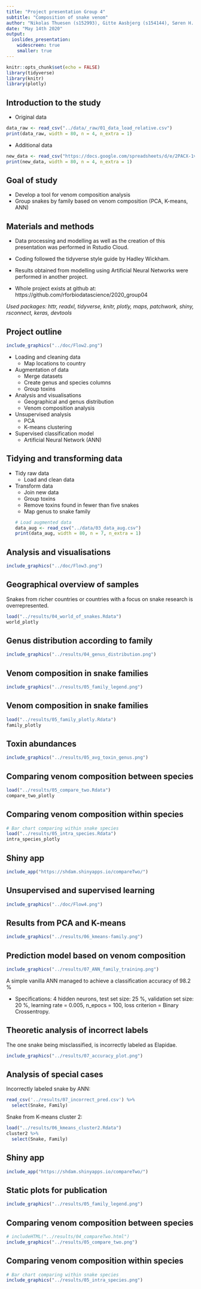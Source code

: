 ```yaml
---
title: "Project presentation Group 4"
subtitle: "Composition of snake venom"
author: "Nikolas Thuesen (s152993), Gitte Aasbjerg (s154144), Søren H. Dam (s153398), & Sofie O. Villumsen (s141217)"
date: "May 14th 2020"
output:
  ioslides_presentation:
    widescreen: true
    smaller: true
---
```



```r
knitr::opts_chunk$set(echo = FALSE)
library(tidyverse)
library(knitr)
library(plotly)
```

## Introduction to the study
- Original data
```r
data_raw <- read_csv("../data/_raw/01_data_load_relative.csv")
print(data_raw, width = 80, n = 4, n_extra = 1)
```

- Additional data
```r
new_data <- read_csv("https://docs.google.com/spreadsheets/d/e/2PACX-1vR1J2-JTgyqdK48fycrWrlC5bqWFHxVatiCLhvWuxnxTJYhuKoq-bMpEvxjL57LwePK819TJAHU-tkC/pub?gid=0&single=true&output=csv", col_types = "cnnn")
print(new_data, width = 80, n = 4, n_extra = 1)
```



## Goal of study
- Develop a tool for venom composition analysis
- Group snakes by family based on venom composition (PCA, K-means, ANN)

## Materials and methods
- Data processing and modelling as well as the creation of this presentation was performed in Rstudio Cloud.

- Coding followed the tidyverse style guide by Hadley Wickham.

- Results obtained from modelling using Artificial Neural Networks were performed in another project.

- Whole project exists at github at: 
https://github.com/rforbiodatascience/2020_group04

*Used packages:*
*httr, readxl, tidyverse, knitr, plotly, maps, patchwork, shiny, rsconnect, keras, devtools*



## Project outline
```r
include_graphics("../doc/Flow2.png")
```

- Loading and cleaning data
  - Map locations to country
- Augmentation of data
  - Merge datasets
  - Create genus and species columns
  - Group toxins
- Analysis and visualisations
  - Geographical and genus distribution
  - Venom composition analysis
- Unsupervised analysis
  - PCA
  - K-means clustering
- Supervised classification model
  - Artificial Neural Network (ANN)




<!-- ## Introduction -->
<!-- - Intro to snake venom -->
<!-- - Data set for the study:  -->
<!--   - Venom compositions from snakes all around the world -->
<!-- - Goal of study: -->
<!--   - Group snakes by genus based on venom composition (PCA, K-means, ANN) -->



    

## Tidying and transforming data
- Tidy raw data
  - Load and clean data
- Transform data
  - Join new data
  - Group toxins
  - Remove toxins found in fewer than five snakes
  - Map genus to snake family
```r
# Load augmented data
data_aug <- read_csv("../data/03_data_aug.csv")
print(data_aug, width = 80, n = 7, n_extra = 1)
```

## Analysis and visualisations
<p align="center">
```r
include_graphics("../doc/Flow3.png")
```
</p>
## Geographical overview of samples

Snakes from richer countries or countries with a focus on snake research is overrepresented.

```r
load("../results/04_world_of_snakes.Rdata")
world_plotly
```


## Genus distribution according to family
```r
include_graphics("../results/04_genus_distribution.png")
```

## Venom composition in snake families
```r
include_graphics("../results/05_family_legend.png")
```


## Venom composition in snake families
```r
load("../results/05_family_plotly.Rdata")
family_plotly
```

## Toxin abundances
```r
include_graphics("../results/05_avg_toxin_genus.png")
```


<!-- ## Discussion -->
<!-- - Discuss results, what can we say about the data based on the study -->

## Comparing venom composition between species
```r
load("../results/05_compare_two.Rdata")
compare_two_plotly
```


## Comparing venom composition within species
```r
# Bar chart comparing within snake species
load("../results/05_intra_species.Rdata")
intra_species_plotly
```



## Shiny app
```r
include_app("https://shdam.shinyapps.io/compareTwo/")
```


## Unsupervised and supervised learning
<p align="center">
```r
include_graphics("../doc/Flow4.png")
```
</p>


## Results from PCA and K-means
```r
include_graphics("../results/06_kmeans-family.png")
```

## Prediction model based on venom composition
```r
include_graphics("../results/07_ANN_family_training.png")
```
A simple vanilla ANN managed to achieve a classification accuracy of 98.2 %

- Specifications: 4 hidden neurons, test set size: 25 %, validation set size: 20 %, learning rate = 0.005, n_epocs = 100, loss criterion = Binary Crossentropy.
<!-- - Prediction of which continent, the snake originated from  -->
<!--   - Attempted a number of architechtures ranging from 1 to 4 hidden layers, with/without dropout and tried optimizing hyperparameters. -->
<!--   - Problems with overfitting - further regularization e.g. early stopping might be a solution -->
<!--   - Question might be ill posed - venom composition predicts snake family and not necessarily location. e.g. snakes from two different families both from the same country have completely different venom compositions. -->

<!-- ## Training of ANN predicting snake family -->



## Theoretic analysis of incorrect labels
The one snake being misclassified, is incorrectly labeled as Elapidae. 

<p align="center">
```r
include_graphics("../results/07_accuracy_plot.png")

```
</p>

## Analysis of special cases

Incorrectly labeled snake by ANN:
```r
read_csv('../results/07_incorrect_pred.csv') %>%
  select(Snake, Family)
```

Snake from K-means cluster 2:
```r
load("../results/06_kmeans_cluster2.Rdata")
cluster2 %>% 
  select(Snake, Family)
```

## Shiny app
```r
include_app("https://shdam.shinyapps.io/compareTwo/")
```

## Static plots for publication

```r
include_graphics("../results/05_family_legend.png")
```


## Comparing venom composition between species
```r
# includeHTML("../results/04_compareTwo.html")
include_graphics("../results/05_compare_two.png")
```

## Comparing venom composition within species
```r
# Bar chart comparing within snake species
include_graphics("../results/05_intra_species.png")
```


